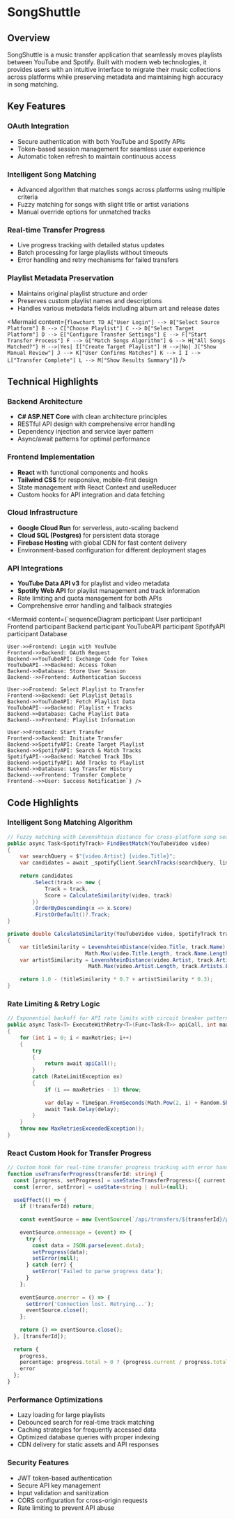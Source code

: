 # SongShuttle

## Overview

SongShuttle is a music transfer application that seamlessly moves playlists between YouTube and Spotify. Built with modern web technologies, it provides users with an intuitive interface to migrate their music collections across platforms while preserving metadata and maintaining high accuracy in song matching.

## Key Features

### OAuth Integration
- Secure authentication with both YouTube and Spotify APIs
- Token-based session management for seamless user experience
- Automatic token refresh to maintain continuous access

### Intelligent Song Matching
- Advanced algorithm that matches songs across platforms using multiple criteria
- Fuzzy matching for songs with slight title or artist variations
- Manual override options for unmatched tracks

### Real-time Transfer Progress
- Live progress tracking with detailed status updates
- Batch processing for large playlists without timeouts
- Error handling and retry mechanisms for failed transfers

### Playlist Metadata Preservation
- Maintains original playlist structure and order
- Preserves custom playlist names and descriptions
- Handles various metadata fields including album art and release dates


<Mermaid content={`flowchart TD
    A["User Login"] --> B["Select Source Platform"]
    B --> C["Choose Playlist"]
    C --> D["Select Target Platform"]
    D --> E["Configure Transfer Settings"]
    E --> F["Start Transfer Process"]
    F --> G["Match Songs Algorithm"]
    G --> H{"All Songs Matched?"}
    H -->|Yes| I["Create Target Playlist"]
    H -->|No| J["Show Manual Review"]
    J --> K["User Confirms Matches"]
    K --> I
    I --> L["Transfer Complete"]
    L --> M["Show Results Summary"]`} />

## Technical Highlights

### Backend Architecture
- **C# ASP.NET Core** with clean architecture principles
- RESTful API design with comprehensive error handling
- Dependency injection and service layer pattern
- Async/await patterns for optimal performance

### Frontend Implementation
- **React** with functional components and hooks
- **Tailwind CSS** for responsive, mobile-first design
- State management with React Context and useReducer
- Custom hooks for API integration and data fetching

### Cloud Infrastructure
- **Google Cloud Run** for serverless, auto-scaling backend
- **Cloud SQL (Postgres)** for persistent data storage
- **Firebase Hosting** with global CDN for fast content delivery
- Environment-based configuration for different deployment stages

### API Integrations
- **YouTube Data API v3** for playlist and video metadata
- **Spotify Web API** for playlist management and track information
- Rate limiting and quota management for both APIs
- Comprehensive error handling and fallback strategies

<Mermaid content={`sequenceDiagram
    participant User
    participant Frontend
    participant Backend
    participant YouTubeAPI
    participant SpotifyAPI
    participant Database

    User->>Frontend: Login with YouTube
    Frontend->>Backend: OAuth Request
    Backend->>YouTubeAPI: Exchange Code for Token
    YouTubeAPI-->>Backend: Access Token
    Backend->>Database: Store User Session
    Backend-->>Frontend: Authentication Success

    User->>Frontend: Select Playlist to Transfer
    Frontend->>Backend: Get Playlist Details
    Backend->>YouTubeAPI: Fetch Playlist Data
    YouTubeAPI-->>Backend: Playlist + Tracks
    Backend->>Database: Cache Playlist Data
    Backend-->>Frontend: Playlist Information

    User->>Frontend: Start Transfer
    Frontend->>Backend: Initiate Transfer
    Backend->>SpotifyAPI: Create Target Playlist
    Backend->>SpotifyAPI: Search & Match Tracks
    SpotifyAPI-->>Backend: Matched Track IDs
    Backend->>SpotifyAPI: Add Tracks to Playlist
    Backend->>Database: Log Transfer History
    Backend-->>Frontend: Transfer Complete
    Frontend-->>User: Success Notification`} />

## Code Highlights

### Intelligent Song Matching Algorithm
```csharp
// Fuzzy matching with Levenshtein distance for cross-platform song search
public async Task<SpotifyTrack> FindBestMatch(YouTubeVideo video)
{
    var searchQuery = $"{video.Artist} {video.Title}";
    var candidates = await _spotifyClient.SearchTracks(searchQuery, limit: 10);
    
    return candidates
        .Select(track => new {
            Track = track,
            Score = CalculateSimilarity(video, track)
        })
        .OrderByDescending(x => x.Score)
        .FirstOrDefault()?.Track;
}

private double CalculateSimilarity(YouTubeVideo video, SpotifyTrack track)
{
    var titleSimilarity = LevenshteinDistance(video.Title, track.Name) / 
                         Math.Max(video.Title.Length, track.Name.Length);
    var artistSimilarity = LevenshteinDistance(video.Artist, track.Artists.First().Name) / 
                          Math.Max(video.Artist.Length, track.Artists.First().Name.Length);
    
    return 1.0 - (titleSimilarity * 0.7 + artistSimilarity * 0.3);
}
```

### Rate Limiting & Retry Logic
```csharp
// Exponential backoff for API rate limits with circuit breaker pattern
public async Task<T> ExecuteWithRetry<T>(Func<Task<T>> apiCall, int maxRetries = 3)
{
    for (int i = 0; i < maxRetries; i++)
    {
        try 
        { 
            return await apiCall(); 
        }
        catch (RateLimitException ex)
        {
            if (i == maxRetries - 1) throw;
            
            var delay = TimeSpan.FromSeconds(Math.Pow(2, i) + Random.Shared.Next(1, 3));
            await Task.Delay(delay);
        }
    }
    throw new MaxRetriesExceededException();
}
```

### React Custom Hook for Transfer Progress
```typescript
// Custom hook for real-time transfer progress tracking with error handling
function useTransferProgress(transferId: string) {
  const [progress, setProgress] = useState<TransferProgress>({ current: 0, total: 0 });
  const [error, setError] = useState<string | null>(null);
  
  useEffect(() => {
    if (!transferId) return;
    
    const eventSource = new EventSource(`/api/transfers/${transferId}/progress`);
    
    eventSource.onmessage = (event) => {
      try {
        const data = JSON.parse(event.data);
        setProgress(data);
        setError(null);
      } catch (err) {
        setError('Failed to parse progress data');
      }
    };
    
    eventSource.onerror = () => {
      setError('Connection lost. Retrying...');
      eventSource.close();
    };
    
    return () => eventSource.close();
  }, [transferId]);
  
  return { 
    progress, 
    percentage: progress.total > 0 ? (progress.current / progress.total) * 100 : 0,
    error 
  };
}
```

### Performance Optimizations
- Lazy loading for large playlists
- Debounced search for real-time track matching
- Caching strategies for frequently accessed data
- Optimized database queries with proper indexing
- CDN delivery for static assets and API responses

### Security Features
- JWT token-based authentication
- Secure API key management
- Input validation and sanitization
- CORS configuration for cross-origin requests
- Rate limiting to prevent API abuse
